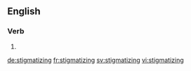 ==English==

===Verb===
{{head|en}}

# {{present participle of|stigmatize}}

[[de:stigmatizing]]
[[fr:stigmatizing]]
[[sv:stigmatizing]]
[[vi:stigmatizing]]